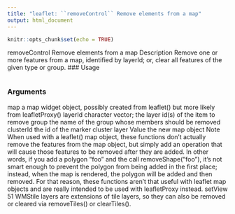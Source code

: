 ```yaml
---
title: "leaflet: ``removeControl`` Remove elements from a map"
output: html_document
---
```


```r
knitr::opts_chunk$set(echo = TRUE)
```
removeControl Remove elements from a map
Description
Remove one or more features from a map, identified by layerId; or, clear all features of the given
type or group.
### Usage
<pre><code<
removeControl(map, layerId)
clearControls(map)
clearGroup(map, group)
removeImage(map, layerId)
clearImages(map)
removeTiles(map, layerId)
clearTiles(map)
removePopup(map, layerId)
clearPopups(map)
removeMarker(map, layerId)
clearMarkers(map)
removeMarkerCluster(map, layerId)
clearMarkerClusters(map)
removeMarkerFromCluster(map, layerId, clusterId)
removeShape(map, layerId)
clearShapes(map)
removeGeoJSON(map, layerId)
clearGeoJSON(map)
removeMeasure(map)
removeTopoJSON(map, layerId)
clearTopoJSON(map)
</code></pre>
### Arguments
map a map widget object, possibly created from leaflet() but more likely from
leafletProxy()
layerId character vector; the layer id(s) of the item to remove
group the name of the group whose members should be removed
clusterId the id of the marker cluster layer
Value
the new map object
Note
When used with a leaflet() map object, these functions don’t actually remove the features from
the map object, but simply add an operation that will cause those features to be removed after they
are added. In other words, if you add a polygon "foo" and the call removeShape("foo"), it’s not
smart enough to prevent the polygon from being added in the first place; instead, when the map is
rendered, the polygon will be added and then removed.
For that reason, these functions aren’t that useful with leaflet map objects and are really intended
to be used with leafletProxy instead.
setView 51
WMStile layers are extensions of tile layers, so they can also be removed or cleared via removeTiles()
or clearTiles().
